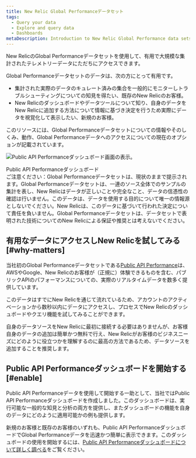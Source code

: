 ```yaml
---
title: New Relic Global Performanceデータセット
tags:
  - Query your data
  - Explore and query data
  - Dashboards
metaDescription: Introduction to New Relic Global Performance data sets.
---
```



New RelicのGlobal Performanceデータセットを使用して、有用で大規模な集計されたテレメトリーデータにただちにアクセスできます。

Global Performanceデータセットのデータは、次の方にとって有用です。

* 集計された実際のデータのキュレート済みの集合を一般的にモニターしトラブルシューティングについての知見を得たい、既存のNew Relicのお客様。
* New Relicのダッシュボードやデータツールについて知り、自身のデータをNew Relicに追加する方法について情報に基づき決定を行うため実際にデータを視覚化して表示したい、新規のお客様。

このリソースには、Global Performanceデータセットについての情報やそのしくみ、動作、Global Performanceデータへのアクセスについての現在のオプションが記載されています。

<img
  title="Public API Performanceダッシュボード"
  alt="Public API Performanceダッシュボード画面の表示。  "
  src={publicApiPerformanceDashForGpd}
/>

<figcaption>
  Public API Performanceダッシュボード
</figcaption>

<Callout variant="important">
  ご注意ください：Global Performanceデータセットは、現状のままで提示されます。Global Performanceデータセットは、一連のソース全体でのサンプルの集計を表し、New Relicはデータが正しいことや完全なこと、データの信憑性の確認は行いません。このデータは、データを使用する目的について唯一の情報源としないでください。New Relicは、このデータに基づいて行われた決定について責任を負いません。Global Performanceデータセットは、データセットで表明された技術についてのNew Relicによる保証や推奨とは考えないでください。
</Callout>

## 有用なデータにアクセスしNew Relicを試してみる [#why-matters]

当社初のGlobal Performanceデータセットである[Public API Performance](/docs/query-your-data/new-relic-one-dashboards/global-performance-dataset/enable-public-api-performance-dashboard)は、AWSやGoogle、New Relicのお客様が（正規に）体験できるものを含む、パブリックAPIのパフォーマンスについての、実際のリアルタイムデータを数多く提供しています。

このデータはすでにNew Relicを通じて流れているため、アカウントのアクティベーションから数秒以内にデータにアクセスし、プロセスでNew Relicのダッシュボードやクエリ機能を試してみることができます。

自身のデータソースをNew Relicに最初に接続する必要はありませんが、お客様自身のデータの追加は簡単かつ無料で行え、New Relicがお客様のビジネスニーズにどのように役立つかを理解するのに最高の方法であるため、データソースを追加することを推奨します。

## Public API Performanceダッシュボードを開始する [#enable]

Public API Performanceデータを使用して開始する一助として、当社ではPublic API Performanceダッシュボードを作成しました。このダッシュボードは、実行可能な一般的な知見と分析の両方を提供し、またダッシュボードの機能を自身のデータにどのように適用可能かの例も提供します。

新規のお客様と既存のお客様のいずれも、Public API PerformanceダッシュボードでGlobal Performanceデータを迅速かつ簡単に表示できます。このダッシュボードの使用を開始するには、[Public API Performanceダッシュボードについて詳しく調べる](/docs/query-your-data/new-relic-one-dashboards/global-performance-dataset/enable-public-api-performance-dashboard)をご覧ください。
